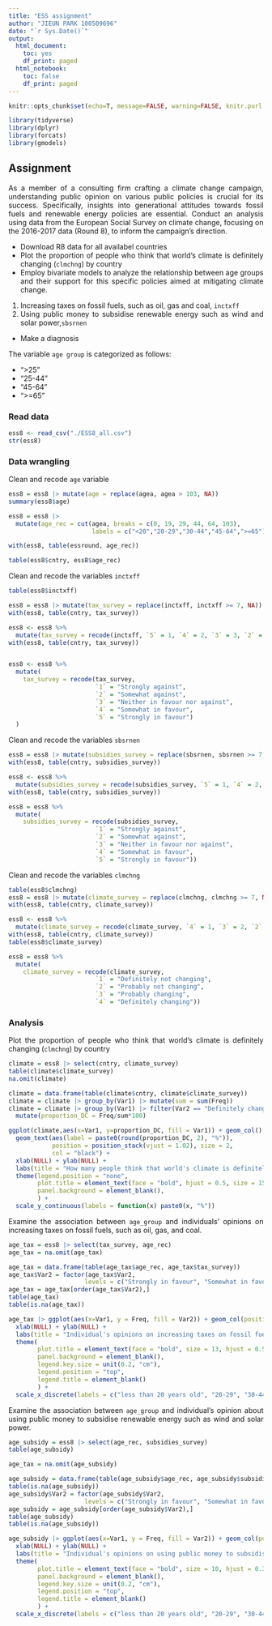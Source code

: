 ```yaml
---
title: "ESS assignment"
author: "JIEUN PARK 100509696"
date: "`r Sys.Date()`"
output:
  html_document:
    toc: yes
    df_print: paged
  html_notebook:
    toc: false
    df_print: paged
---
```


```{=html}
<style>
body {
text-align: justify}
</style>
```
```r
knitr::opts_chunk$set(echo=T, message=FALSE, warning=FALSE, knitr.purl.inline = TRUE )

```

```r
library(tidyverse)
library(dplyr)
library(forcats)
library(gmodels)
```

## Assignment

As a member of a consulting firm crafting a climate change campaign, understanding public opinion on various public policies is crucial for its success. Specifically, insights into generational attitudes towards fossil fuels and renewable energy policies are essential. Conduct an analysis using data from the European Social Survey on climate change, focusing on the 2016-2017 data (Round 8), to inform the campaign's direction.

-   Download R8 data for all availabel countries
-   Plot the proportion of people who think that world's climate is definitely changing (`clmchng`) by country
-   Employ bivariate models to analyze the relationship between age groups and their support for this specific policies aimed at mitigating climate change.

1.  Increasing taxes on fossil fuels, such as oil, gas and coal, `inctxff`
2.  Using public money to subsidise renewable energy such as wind and solar power,`sbsrnen`

-   Make a diagnosis

The variable `age group` is categorized as follows:

-   "\>25"
-   "25-44"
-   "45-64"
-   "\>=65"

### Read data

```r
ess8 <- read_csv("./ESS8_all.csv")
str(ess8)
```

### Data wrangling

Clean and recode `age` variable

```r
ess8 = ess8 |> mutate(age = replace(agea, agea > 103, NA))
summary(ess8$age)

ess8 = ess8 |> 
  mutate(age_rec = cut(agea, breaks = c(0, 19, 29, 44, 64, 103),
                       labels = c("<20","20-29","30-44","45-64",">=65")))

with(ess8, table(essround, age_rec))

table(ess8$cntry, ess8$age_rec)
```

Clean and recode the variables `inctxff`

```r
table(ess8$inctxff)

ess8 = ess8 |> mutate(tax_survey = replace(inctxff, inctxff >= 7, NA))
with(ess8, table(cntry, tax_survey))

ess8 <- ess8 %>%
  mutate(tax_survey = recode(inctxff, `5` = 1, `4` = 2, `3` = 3, `2` = 4, `1` = 5)) 
with(ess8, table(cntry, tax_survey)) 


ess8 <- ess8 %>%
  mutate(
    tax_survey = recode(tax_survey,
                        `1` = "Strongly against",
                        `2` = "Somewhat against",
                        `3` = "Neither in favour nor against",
                        `4` = "Somewhat in favour",
                        `5` = "Strongly in favour")
  )
```

Clean and recode the variables `sbsrnen`

```r
ess8 = ess8 |> mutate(subsidies_survey = replace(sbsrnen, sbsrnen >= 7, NA))
with(ess8, table(cntry, subsidies_survey))

ess8 <- ess8 %>%
  mutate(subsidies_survey = recode(subsidies_survey, `5` = 1, `4` = 2, `3` = 3, `2` = 4, `1` = 5))
with(ess8, table(cntry, subsidies_survey))

ess8 = ess8 %>%
  mutate(
    subsidies_survey = recode(subsidies_survey,
                        `1` = "Strongly against",
                        `2` = "Somewhat against",
                        `3` = "Neither in favour nor against",
                        `4` = "Somewhat in favour",
                        `5` = "Strongly in favour"))
```

Clean and recode the variables `clmchng`

```r
table(ess8$clmchng)
ess8 = ess8 |> mutate(climate_survey = replace(clmchng, clmchng >= 7, NA))
with(ess8, table(cntry, climate_survey))

ess8 <- ess8 %>%
  mutate(climate_survey = recode(climate_survey, `4` = 1, `3` = 2, `2` = 3, `1` = 4))
with(ess8, table(cntry, climate_survey))
table(ess8$climate_survey)

ess8 = ess8 %>%
  mutate(
    climate_survey = recode(climate_survey,
                        `1` = "Definitely not changing",
                        `2` = "Probably not changing",
                        `3` = "Probably changing",
                        `4` = "Definitely changing"))
```

### Analysis

Plot the proportion of people who think that world's climate is definitely changing (`clmchng`) by country

```r
climate = ess8 |> select(cntry, climate_survey)
table(climate$climate_survey)
na.omit(climate)

climate = data.frame(table(climate$cntry, climate$climate_survey))
climate = climate |> group_by(Var1) |> mutate(sum = sum(Freq)) 
climate = climate |> group_by(Var1) |> filter(Var2 == "Definitely changing") |> 
  mutate(proportion_DC = Freq/sum*100)

ggplot(climate,aes(x=Var1, y=proportion_DC, fill = Var1)) + geom_col() +
  geom_text(aes(label = paste0(round(proportion_DC, 2), "%")),
            position = position_stack(vjust = 1.02), size = 2,
            col = "black") +
  xlab(NULL) + ylab(NULL) +
  labs(title = "How many people think that world's climate is definitely changing?") +
  theme(legend.position = "none",
        plot.title = element_text(face = "bold", hjust = 0.5, size = 15),
        panel.background = element_blank(),
        ) +
  scale_y_continuous(labels = function(x) paste0(x, "%"))
```

Examine the association between `age_group` and individuals' opinions on increasing taxes on fossil fuels, such as oil, gas, and coal.

```r
age_tax = ess8 |> select(tax_survey, age_rec)
age_tax = na.omit(age_tax)

age_tax = data.frame(table(age_tax$age_rec, age_tax$tax_survey))
age_tax$Var2 = factor(age_tax$Var2, 
                     levels = c("Strongly in favour", "Somewhat in favour", "Neither in favour nor against","Somewhat against", "Strongly against"))
age_tax = age_tax[order(age_tax$Var2),] 
table(age_tax)
table(is.na(age_tax))

age_tax |> ggplot(aes(x=Var1, y = Freq, fill = Var2)) + geom_col(position ="dodge") +
  xlab(NULL) + ylab(NULL) +
  labs(title = "Individual's opinions on increasing taxes on fossil fuels depending on age") +
  theme(
        plot.title = element_text(face = "bold", size = 13, hjust = 0.5),
        panel.background = element_blank(),
        legend.key.size = unit(0.2, "cm"),
        legend.position = "top",
        legend.title = element_blank()
        ) +
  scale_x_discrete(labels = c("less than 20 years old", "20-29", "30-44", "45-64", "more than 65 years old"))
```

Examine the association between `age_group` and individual's opinion about using public money to subsidise renewable energy such as wind and solar power.

```r
age_subsidy = ess8 |> select(age_rec, subsidies_survey)
table(age_subsidy)

age_tax = na.omit(age_subsidy)

age_subsidy = data.frame(table(age_subsidy$age_rec, age_subsidy$subsidies_survey))
table(is.na(age_subsidy))
age_subsidy$Var2 = factor(age_subsidy$Var2, 
                     levels = c("Strongly in favour", "Somewhat in favour", "Neither in favour nor against","Somewhat against", "Strongly against"))
age_subsidy = age_subsidy[order(age_subsidy$Var2),] 
table(age_subsidy)
table(is.na(age_subsidy))

age_subsidy |> ggplot(aes(x=Var1, y = Freq, fill = Var2)) + geom_col(position ="dodge") +
  xlab(NULL) + ylab(NULL) +
  labs(title = "Individual's opinions on using public money to subsidise renewable energy depending on age") +
  theme(
        plot.title = element_text(face = "bold", size = 10, hjust = 0.3),
        panel.background = element_blank(),
        legend.key.size = unit(0.2, "cm"),
        legend.position = "top",
        legend.title = element_blank()
        ) +
  scale_x_discrete(labels = c("less than 20 years old", "20-29", "30-44", "45-64", "more than 65 years old"))

```
